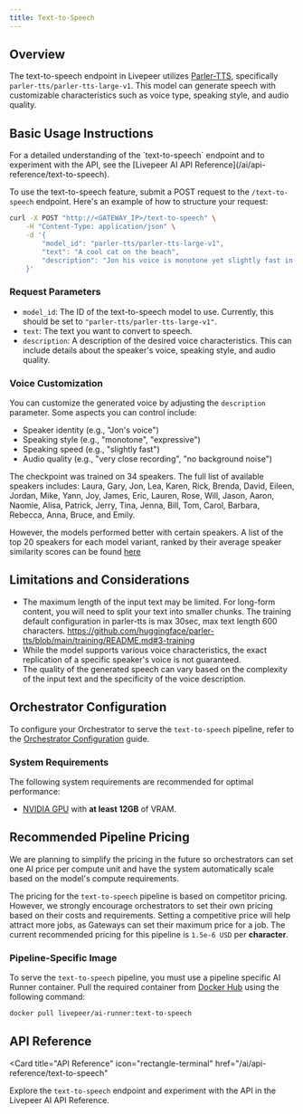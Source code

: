 ```yaml
---
title: Text-to-Speech
---
```


## Overview

The text-to-speech endpoint in Livepeer utilizes
[Parler-TTS](https://github.com/huggingface/parler-tts), specifically
`parler-tts/parler-tts-large-v1`. This model can generate speech with
customizable characteristics such as voice type, speaking style, and audio
quality.

## Basic Usage Instructions

<Tip>
  For a detailed understanding of the `text-to-speech` endpoint and to
  experiment with the API, see the [Livepeer AI API
  Reference](/ai/api-reference/text-to-speech).
</Tip>

To use the text-to-speech feature, submit a POST request to the
`/text-to-speech` endpoint. Here's an example of how to structure your request:

```bash
curl -X POST "http://<GATEWAY_IP>/text-to-speech" \
    -H "Content-Type: application/json" \
    -d '{
        "model_id": "parler-tts/parler-tts-large-v1",
        "text": "A cool cat on the beach",
        "description": "Jon his voice is monotone yet slightly fast in delivery, with a very close recording that almost has no background noise."
    }'
```

### Request Parameters

- `model_id`: The ID of the text-to-speech model to use. Currently, this should
  be set to `"parler-tts/parler-tts-large-v1"`.
- `text`: The text you want to convert to speech.
- `description`: A description of the desired voice characteristics. This can
  include details about the speaker's voice, speaking style, and audio quality.

### Voice Customization

You can customize the generated voice by adjusting the `description` parameter.
Some aspects you can control include:

- Speaker identity (e.g., "Jon's voice")
- Speaking style (e.g., "monotone", "expressive")
- Speaking speed (e.g., "slightly fast")
- Audio quality (e.g., "very close recording", "no background noise")

The checkpoint was trained on 34 speakers. The full list of available speakers
includes: Laura, Gary, Jon, Lea, Karen, Rick, Brenda, David, Eileen, Jordan,
Mike, Yann, Joy, James, Eric, Lauren, Rose, Will, Jason, Aaron, Naomie, Alisa,
Patrick, Jerry, Tina, Jenna, Bill, Tom, Carol, Barbara, Rebecca, Anna, Bruce,
and Emily.

However, the models performed better with certain speakers. A list of the top 20
speakers for each model variant, ranked by their average speaker similarity
scores can be found
[here](https://github.com/huggingface/parler-tts/blob/main/INFERENCE.md#speaker-consistency)

## Limitations and Considerations

- The maximum length of the input text may be limited. For long-form content,
  you will need to split your text into smaller chunks. The training default
  configuration in parler-tts is max 30sec, max text length 600 characters.
  https://github.com/huggingface/parler-tts/blob/main/training/README.md#3-training
- While the model supports various voice characteristics, the exact replication
  of a specific speaker's voice is not guaranteed.
- The quality of the generated speech can vary based on the complexity of the
  input text and the specificity of the voice description.

## Orchestrator Configuration

To configure your Orchestrator to serve the `text-to-speech` pipeline, refer to
the [Orchestrator Configuration](/ai/orchestrators/get-started) guide.

### System Requirements

The following system requirements are recommended for optimal performance:

- [NVIDIA GPU](https://developer.nvidia.com/cuda-gpus) with **at least 12GB** of
  VRAM.

## Recommended Pipeline Pricing

<Note>We are planning to simplify the pricing in the future so orchestrators can set 
one AI price per compute unit and have the system automatically scale based on the 
model's compute requirements.</Note>

The pricing for the `text-to-speech` pipeline is based on competitor pricing. However, 
we strongly encourage orchestrators to set their own pricing based on their costs and 
requirements. Setting a competitive price will help attract more jobs, as Gateways can 
set their maximum price for a job. The current recommended pricing for this pipeline 
is `1.5e-6 USD` per **character**.

### Pipeline-Specific Image

To serve the `text-to-speech` pipeline, you must use a pipeline specific AI
Runner container. Pull the required container from
[Docker Hub](https://hub.docker.com/r/livepeer/ai-runner/tags?name=text-to-speech-latest)
using the following command:

```bash
docker pull livepeer/ai-runner:text-to-speech
```

## API Reference

<Card
  title="API Reference"
  icon="rectangle-terminal"
  href="/ai/api-reference/text-to-speech"
>
  Explore the `text-to-speech` endpoint and experiment with the API in the
  Livepeer AI API Reference.
</Card>
